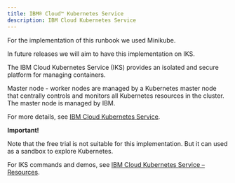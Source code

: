 ```yaml
---
title: IBM® Cloud™ Kubernetes Service
description: IBM Cloud Kubernetes Service
---
```


For the implementation of this runbook we used Minikube.

In future releases we will aim to have this implementation on IKS.

The IBM Cloud Kubernetes Service (IKS) provides an isolated and secure platform for managing containers.

Master node - worker nodes are managed by a Kubernetes master node that centrally controls and monitors all Kubernetes resources in the cluster. The master node is managed by IBM.

For more details, see [IBM Cloud Kubernetes Service](https://www.ibm.com/cloud/container-service/).

<InlineNotification kind="warning">

**Important!**

Note that the free trial is not suitable for this implementation. But it can used as a sandbox to explore Kubernetes.

</InlineNotification>

For IKS commands and demos, see [IBM Cloud Kubernetes Service – Resources](https://www.ibm.com/cloud/container-service/).
